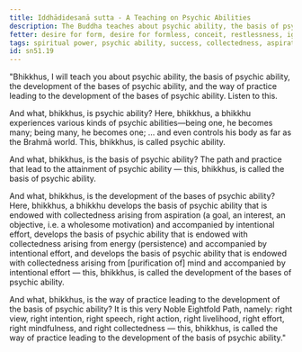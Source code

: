 ```yaml
---
title: Iddhādidesanā sutta - A Teaching on Psychic Abilities
description: The Buddha teaches about psychic ability, the basis of psychic ability, the development of the bases of psychic ability, and the way of practice leading to the development of the bases of psychic ability.
fetter: desire for form, desire for formless, conceit, restlessness, ignorance
tags: spiritual power, psychic ability, success, collectedness, aspiration, persistence, energy, mind, investigation, reflection, close examination, noble eightfold path, sn, sn45-56, sn51
id: sn51.19
---
```


"Bhikkhus, I will teach you about psychic ability, the basis of psychic ability, the development of the bases of psychic ability, and the way of practice leading to the development of the bases of psychic ability. Listen to this.

And what, bhikkhus, is psychic ability? Here, bhikkhus, a bhikkhu experiences various kinds of psychic abilities—being one, he becomes many; being many, he becomes one; ... and even controls his body as far as the Brahmā world. This, bhikkhus, is called psychic ability.

And what, bhikkhus, is the basis of psychic ability? The path and practice that lead to the attainment of psychic ability — this, bhikkhus, is called the basis of psychic ability.

And what, bhikkhus, is the development of the bases of psychic ability? Here, bhikkhus, a bhikkhu develops the basis of psychic ability that is endowed with collectedness arising from aspiration (a goal, an interest, an objective, i.e. a wholesome motivation) and accompanied by intentional effort, develops the basis of psychic ability that is endowed with collectedness arising from energy (persistence) and accompanied by intentional effort, and develops the basis of psychic ability that is endowed with collectedness arising from [purification of] mind and accompanied by intentional effort — this, bhikkhus, is called the development of the bases of psychic ability.

And what, bhikkhus, is the way of practice leading to the development of the basis of psychic ability? It is this very Noble Eightfold Path, namely: right view, right intention, right speech, right action, right livelihood, right effort, right mindfulness, and right collectedness — this, bhikkhus, is called the way of practice leading to the development of the basis of psychic ability."